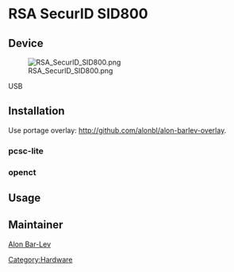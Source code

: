 = RSA SecurID SID800 =

== Device ==

[[File:RSA_SecurID_SID800.png]]

USB
{{Codeline|<pre>
15e1:2007 RSA RSA SecurID (R) Authenticator
</pre>}}

== Installation ==

Use portage overlay: [http://github.com/alonbl/alon-barlev-overlay http://github.com/alonbl/alon-barlev-overlay].

=== pcsc-lite ===

{{Root|emerge sys-apps/pcsc-lite app-crypt/RSA_SecurID_getpasswd}}

{{Root|/etc/init.d/pcscd start}}

=== openct ===

{{Root|emerge dev-libs/openct app-crypt/RSA_SecurID_getpasswd-openct}}

{{Root|/etc/init.d/openct start}}

== Usage ==

{{Command|RSA_SecurID_getpasswd
<pre>123456</pre>}}


== Maintainer ==

[[User:Alonbl|Alon Bar-Lev]]

{{AuthorList|{{Author|Alon Bar-Lev|2012-07-11|type=original}}}}

[[Category:Hardware]]